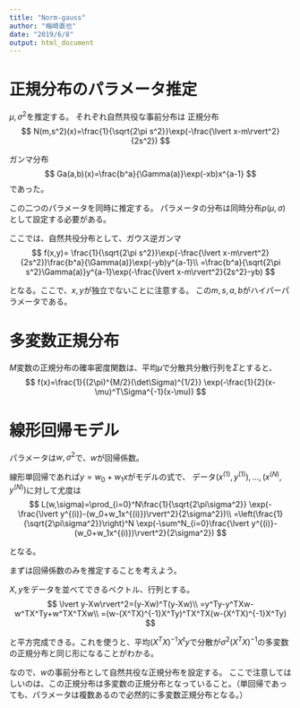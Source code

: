 ```yaml
---
title: "Norm-gauss"
author: "梅崎直也"
date: "2019/6/8"
output: html_document
---
```


# 正規分布のパラメータ推定

$\mu, \sigma^2$を推定する。
それぞれ自然共役な事前分布は
正規分布
$$
N(m,s^2)(x)=\frac{1}{\sqrt{2\pi s^2}}\exp(-\frac{\lvert x-m\rvert^2}{2s^2})
$$

ガンマ分布
$$
Ga(a,b)(x)=\frac{b^a}{\Gamma(a)}\exp(-xb)x^{a-1}
$$
であった。

この二つのパラメータを同時に推定する。
パラメータの分布は同時分布$p(\mu, \sigma)$として設定する必要がある。

ここでは、自然共役分布として、ガウス逆ガンマ
$$
f(x,y)=
\frac{1}{\sqrt{2\pi s^2}}\exp(-\frac{\lvert x-m\rvert^2}{2s^2})\frac{b^a}{\Gamma(a)}\exp(-yb)y^{a-1}\\
=\frac{b^a}{\sqrt{2\pi s^2}\Gamma(a)}y^{a-1}\exp(-\frac{\lvert x-m\rvert^2}{2s^2}-yb)
$$

となる。ここで、$x, y$が独立でないことに注意する。
この$m, s, a, b$がハイパーパラメータである。

# 多変数正規分布

$M$変数の正規分布の確率密度関数は、平均$\mu$で分散共分散行列を$\Sigma$とすると、
$$
f(x)=\frac{1}{(2\pi)^{M/2}(\det\Sigma)^{1/2}}
\exp(-\frac{1}{2}(x-\mu)^T\Sigma^{-1}(x-\mu))
$$

# 線形回帰モデル
パラメータは$w, \sigma^2$で、$w$が回帰係数。

線形単回帰であれば$y=w_0+w_1x$がモデルの式で、
データ$(x^{(1)},y^{(1)}), \ldots, (x^{(N)},y^{(N)})$に対して尤度は
$$
L(w,\sigma)=\prod_{i=0}^N\frac{1}{\sqrt{2\pi\sigma^2}}
\exp(-\frac{\lvert y^{(i)}-(w_0+w_1x^{(i)})\rvert^2}{2\sigma^2})\\
=\left(\frac{1}{\sqrt{2\pi\sigma^2}}\right)^N
\exp(-\sum^N_{i=0}\frac{\lvert y^{(i)}-(w_0+w_1x^{(i)})\rvert^2}{2\sigma^2})
$$

となる。

まずは回帰係数のみを推定することを考えよう。

$X, y$をデータを並べてできるベクトル、行列とする。
$$
\lvert y-Xw\rvert^2=(y-Xw)^T(y-Xw)\\
=y^Ty-y^TXw-w^TX^Ty+w^TX^TXw\\
=(w-(X^TX)^{-1}X^Ty)^TX^TX(w-(X^TX)^{-1}X^Ty)
$$

と平方完成できる。これを使うと、平均$(X^TX)^{-1}X^ty$で分散が$\sigma^2(X^TX)^{-1}$の多変数の正規分布と同じ形になることがわかる。

なので、$w$の事前分布として自然共役な正規分布を設定する。
ここで注意してはしいのは、この正規分布は多変数の正規分布となっていること。（単回帰であっても、パラメータは複数あるので必然的に多変数正規分布となる。）